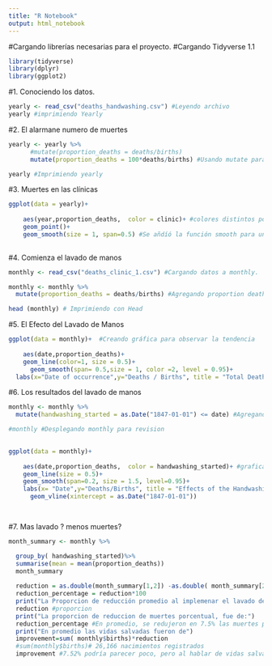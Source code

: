 ---
title: "R Notebook"
output: html_notebook
---
#Cargando librerías necesarias para el proyecto.
#Cargando Tidyverse 1.1

```{r}
library(tidyverse)
library(dplyr)
library(ggplot2)

```
#1. Conociendo los datos. 


```{r}
yearly <- read_csv("deaths_handwashing.csv") #Leyendo archivo 
yearly #imprimiendo Yearly

```
#2. El alarmane numero de muertes

```{r}
yearly <- yearly %>%
      #mutate(proportion_deaths = deaths/births)
      mutate(proportion_deaths = 100*deaths/births) #Usando mutate para agregar la proporción, representada como porcentaje. 

yearly #Imprimiendo yearly
```
#3. Muertes en las clínicas

```{r}

ggplot(data = yearly)+
 
    aes(year,proportion_deaths,  color = clinic)+ #colores distintos por linea.
    geom_point()+
    geom_smooth(size = 1, span=0.5) #Se añdíó la función smooth para una mejor visualización del patrón. 
  
```
#4. Comienza el lavado de manos
```{r}
monthly <- read_csv("deaths_clinic_1.csv") #Cargando datos a monthly.

monthly <- monthly %>%
  mutate(proportion_deaths = deaths/births) #Agregando proportion deaths a monthly. 

head (monthly) # Imprimiendo con Head
```
#5. El Efecto del Lavado de Manos
```{r}
ggplot(data = monthly)+  #Creando gráfica para observar la tendencia
 
    aes(date,proportion_deaths)+
    geom_line(color=1, size = 0.5)+
      geom_smooth(span= 0.5,size = 1, color =2, level = 0.95)+
  labs(x="Date of occurrence",y="Deaths / Births", title = "Total Deaths vs Date ", subtitle = "Nota, la línea roja ayuda a identificar patrones, el área gris son los intervalos de confianza")
```
#6. Los resultados del lavado de manos

```{r}
monthly <- monthly %>%
  mutate(handwashing_started = as.Date("1847-01-01") <= date) #Agregando columna TRUE - FALSE

#monthly #Desplegando monthly para revision
  
```

```{r}
ggplot(data = monthly)+
 
    aes(date,proportion_deaths,  color = handwashing_started)+ #graficando para comprender el efecto del handwashing
    geom_line(size = 0.5)+
    geom_smooth(span=0.2, size = 1.5, level=0.95)+
    labs(x= "Date",y="Deaths/Births", title = "Effects of the Handwashing", subtitle = "The vertical black line indicates the handwashing starting in 1847-01-01")+
      geom_vline(xintercept = as.Date("1847-01-01"))

  
```
#7. Mas lavado ? menos muertes?


```{r}
month_summary <- monthly %>%

  group_by( handwashing_started)%>%
  summarise(mean = mean(proportion_deaths))
  month_summary
  
  reduction = as.double(month_summary[1,2]) -as.double( month_summary[2,2])
  reduction_percentage = reduction*100
  print("La Proporcion de reducción promedio al implemenar el lavado de manos fue de:")
  reduction #proporcion 
  print("La proporcion de reduccion de muertes porcentual, fue de:")
  reduction_percentage #En promedio, se redujeron en 7.5% las muertes por sepcis. 
  print("En promedio las vidas salvadas fueron de")
  improvement=sum( monthly$births)*reduction
  #sum(monthly$births)# 26,166 nacimientos registrados
  improvement #7.52% podría parecer poco, pero al hablar de vidas salvadas, en promedio se salvaron 1967 vidas de
  
  

```


